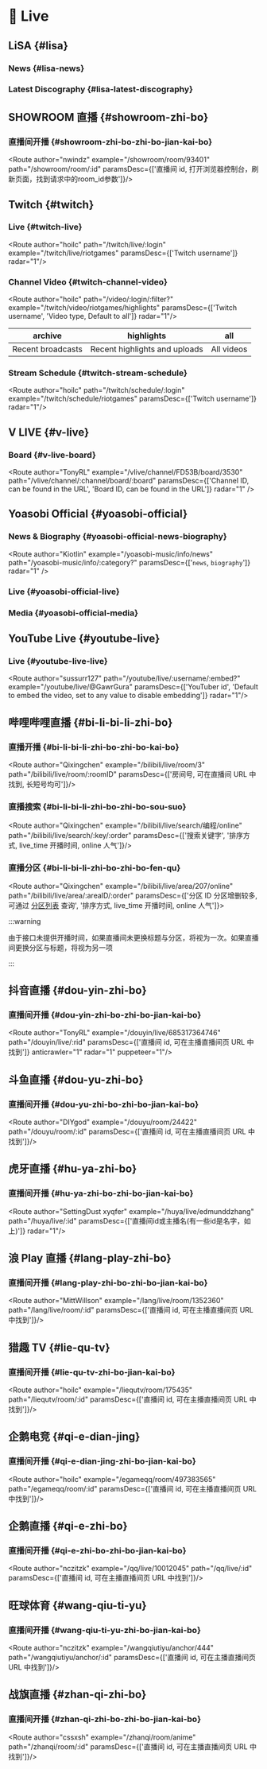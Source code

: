 
# 🎥 Live

## LiSA {#lisa}

### News {#lisa-news}

<Route author="Kiotlin" example="/lxixsxa/info" path="/lxixsxa/info" radar="1" />

### Latest Discography {#lisa-latest-discography}

<Route author="Kiotlin" example="/lxixsxa/disco" path="/lxixsxa/disco" radar="1" />

## SHOWROOM 直播 {#showroom-zhi-bo}

### 直播间开播 {#showroom-zhi-bo-zhi-bo-jian-kai-bo}

<Route author="nwindz" example="/showroom/room/93401" path="/showroom/room/:id" paramsDesc={['直播间 id, 打开浏览器控制台，刷新页面，找到请求中的room_id参数']}/>

## Twitch {#twitch}

### Live {#twitch-live}

<Route author="hoilc" path="/twitch/live/:login" example="/twitch/live/riotgames" paramsDesc={['Twitch username']} radar="1"/>

### Channel Video {#twitch-channel-video}

<Route author="hoilc" path="/video/:login/:filter?" example="/twitch/video/riotgames/highlights" paramsDesc={['Twitch username', 'Video type, Default to all']} radar="1"/>

| archive | highlights | all     |
| ---- | ---- | -------- |
| Recent broadcasts | Recent highlights and uploads   | All videos |

### Stream Schedule {#twitch-stream-schedule}

<Route author="hoilc" path="/twitch/schedule/:login" example="/twitch/schedule/riotgames" paramsDesc={['Twitch username']} radar="1"/>

## V LIVE {#v-live}

### Board {#v-live-board}

<Route author="TonyRL" example="/vlive/channel/FD53B/board/3530" path="/vlive/channel/:channel/board/:board" paramsDesc={['Channel ID, can be found in the URL', 'Board ID, can be found in the URL']} radar="1" />

## Yoasobi Official {#yoasobi-official}

### News & Biography {#yoasobi-official-news-biography}

<Route author="Kiotlin" example="/yoasobi-music/info/news" path="/yoasobi-music/info/:category?" paramsDesc={['`news`, `biography`']} radar="1" />

### Live {#yoasobi-official-live}

<Route author="Kiotlin" example="/yoasobi-music/live" path="/yoasobi-music/live" radar="1" />

### Media {#yoasobi-official-media}

<Route author="Kiotlin" example="/yoasobi-music/media" path="/yoasobi-music/media" radar="1" />

## YouTube Live {#youtube-live}

### Live {#youtube-live-live}

<Route author="sussurr127" path="/youtube/live/:username/:embed?" example="/youtube/live/@GawrGura" paramsDesc={['YouTuber id', 'Default to embed the video, set to any value to disable embedding']} radar="1"/>

## 哔哩哔哩直播 {#bi-li-bi-li-zhi-bo}

### 直播开播 {#bi-li-bi-li-zhi-bo-zhi-bo-kai-bo}

<Route author="Qixingchen" example="/bilibili/live/room/3" path="/bilibili/live/room/:roomID" paramsDesc={['房间号, 可在直播间 URL 中找到, 长短号均可']}/>

### 直播搜索 {#bi-li-bi-li-zhi-bo-zhi-bo-sou-suo}

<Route author="Qixingchen" example="/bilibili/live/search/编程/online" path="/bilibili/live/search/:key/:order" paramsDesc={['搜索关键字', '排序方式, live_time 开播时间, online 人气']}/>

### 直播分区 {#bi-li-bi-li-zhi-bo-zhi-bo-fen-qu}

<Route author="Qixingchen" example="/bilibili/live/area/207/online" path="/bilibili/live/area/:areaID/:order" paramsDesc={['分区 ID 分区增删较多, 可通过 [分区列表](https://api.live.bilibili.com/room/v1/Area/getList) 查询', '排序方式, live_time 开播时间, online 人气']}>

:::warning

由于接口未提供开播时间，如果直播间未更换标题与分区，将视为一次。如果直播间更换分区与标题，将视为另一项

:::

</Route>

## 抖音直播 {#dou-yin-zhi-bo}

### 直播间开播 {#dou-yin-zhi-bo-zhi-bo-jian-kai-bo}

<Route author="TonyRL" example="/douyin/live/685317364746" path="/douyin/live/:rid" paramsDesc={['直播间 id, 可在主播直播间页 URL 中找到']} anticrawler="1" radar="1" puppeteer="1"/>

## 斗鱼直播 {#dou-yu-zhi-bo}

### 直播间开播 {#dou-yu-zhi-bo-zhi-bo-jian-kai-bo}

<Route author="DIYgod" example="/douyu/room/24422" path="/douyu/room/:id" paramsDesc={['直播间 id, 可在主播直播间页 URL 中找到']}/>

## 虎牙直播 {#hu-ya-zhi-bo}

### 直播间开播 {#hu-ya-zhi-bo-zhi-bo-jian-kai-bo}

<Route author="SettingDust xyqfer" example="/huya/live/edmunddzhang" path="/huya/live/:id" paramsDesc={['直播间id或主播名(有一些id是名字，如上)']} radar="1"/>

## 浪 Play 直播 {#lang-play-zhi-bo}

### 直播间开播 {#lang-play-zhi-bo-zhi-bo-jian-kai-bo}

<Route author="MittWillson" example="/lang/live/room/1352360" path="/lang/live/room/:id" paramsDesc={['直播间 id, 可在主播直播间页 URL 中找到']}/>

## 猎趣 TV {#lie-qu-tv}

### 直播间开播 {#lie-qu-tv-zhi-bo-jian-kai-bo}

<Route author="hoilc" example="/liequtv/room/175435" path="/liequtv/room/:id" paramsDesc={['直播间 id, 可在主播直播间页 URL 中找到']}/>

## 企鹅电竞 {#qi-e-dian-jing}

### 直播间开播 {#qi-e-dian-jing-zhi-bo-jian-kai-bo}

<Route author="hoilc" example="/egameqq/room/497383565" path="/egameqq/room/:id" paramsDesc={['直播间 id, 可在主播直播间页 URL 中找到']}/>

## 企鹅直播 {#qi-e-zhi-bo}

### 直播间开播 {#qi-e-zhi-bo-zhi-bo-jian-kai-bo}

<Route author="nczitzk" example="/qq/live/10012045" path="/qq/live/:id" paramsDesc={['直播间 id, 可在主播直播间页 URL 中找到']}/>

## 旺球体育 {#wang-qiu-ti-yu}

### 直播间开播 {#wang-qiu-ti-yu-zhi-bo-jian-kai-bo}

<Route author="nczitzk" example="/wangqiutiyu/anchor/444" path="/wangqiutiyu/anchor/:id" paramsDesc={['直播间 id, 可在主播直播间页 URL 中找到']}/>

## 战旗直播 {#zhan-qi-zhi-bo}

### 直播间开播 {#zhan-qi-zhi-bo-zhi-bo-jian-kai-bo}

<Route author="cssxsh" example="/zhanqi/room/anime" path="/zhanqi/room/:id" paramsDesc={['直播间 id, 可在主播直播间页 URL 中找到']}/>

